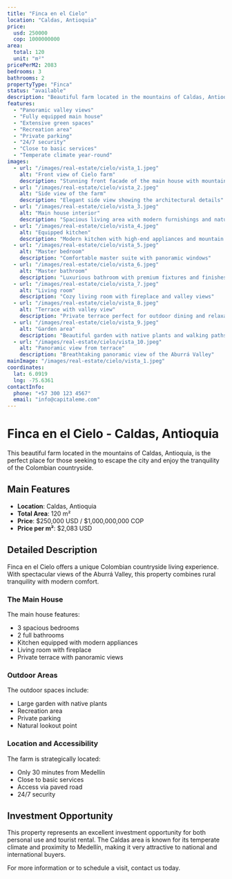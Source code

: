 ```yaml
---
title: "Finca en el Cielo"
location: "Caldas, Antioquia"
price:
  usd: 250000
  cop: 1000000000
area:
  total: 120
  unit: "m²"
pricePerM2: 2083
bedrooms: 3
bathrooms: 2
propertyType: "Finca"
status: "available"
description: "Beautiful farm located in the mountains of Caldas, Antioquia. This property offers spectacular valley views and is perfectly located to enjoy the tranquility of the Colombian countryside. The farm features extensive green spaces, a fully equipped main house, and recreation areas."
features:
  - "Panoramic valley views"
  - "Fully equipped main house"
  - "Extensive green spaces"
  - "Recreation area"
  - "Private parking"
  - "24/7 security"
  - "Close to basic services"
  - "Temperate climate year-round"
images:
  - url: "/images/real-estate/cielo/vista_1.jpeg"
    alt: "Front view of Cielo farm"
    description: "Stunning front facade of the main house with mountain backdrop"
  - url: "/images/real-estate/cielo/vista_2.jpeg"
    alt: "Side view of the farm"
    description: "Elegant side view showing the architectural details"
  - url: "/images/real-estate/cielo/vista_3.jpeg"
    alt: "Main house interior"
    description: "Spacious living area with modern furnishings and natural light"
  - url: "/images/real-estate/cielo/vista_4.jpeg"
    alt: "Equipped kitchen"
    description: "Modern kitchen with high-end appliances and mountain views"
  - url: "/images/real-estate/cielo/vista_5.jpeg"
    alt: "Master bedroom"
    description: "Comfortable master suite with panoramic windows"
  - url: "/images/real-estate/cielo/vista_6.jpeg"
    alt: "Master bathroom"
    description: "Luxurious bathroom with premium fixtures and finishes"
  - url: "/images/real-estate/cielo/vista_7.jpeg"
    alt: "Living room"
    description: "Cozy living room with fireplace and valley views"
  - url: "/images/real-estate/cielo/vista_8.jpeg"
    alt: "Terrace with valley view"
    description: "Private terrace perfect for outdoor dining and relaxation"
  - url: "/images/real-estate/cielo/vista_9.jpeg"
    alt: "Garden area"
    description: "Beautiful garden with native plants and walking paths"
  - url: "/images/real-estate/cielo/vista_10.jpeg"
    alt: "Panoramic view from terrace"
    description: "Breathtaking panoramic view of the Aburrá Valley"
mainImage: "/images/real-estate/cielo/vista_1.jpeg"
coordinates:
  lat: 6.0919
  lng: -75.6361
contactInfo:
  phone: "+57 300 123 4567"
  email: "info@capitaleme.com"
---
```


# Finca en el Cielo - Caldas, Antioquia

This beautiful farm located in the mountains of Caldas, Antioquia, is the perfect place for those seeking to escape the city and enjoy the tranquility of the Colombian countryside.

## Main Features

- **Location**: Caldas, Antioquia
- **Total Area**: 120 m²
- **Price**: $250,000 USD / $1,000,000,000 COP
- **Price per m²**: $2,083 USD

## Detailed Description

Finca en el Cielo offers a unique Colombian countryside living experience. With spectacular views of the Aburrá Valley, this property combines rural tranquility with modern comfort.

### The Main House

The main house features:
- 3 spacious bedrooms
- 2 full bathrooms
- Kitchen equipped with modern appliances
- Living room with fireplace
- Private terrace with panoramic views

### Outdoor Areas

The outdoor spaces include:
- Large garden with native plants
- Recreation area
- Private parking
- Natural lookout point

### Location and Accessibility

The farm is strategically located:
- Only 30 minutes from Medellín
- Close to basic services
- Access via paved road
- 24/7 security

## Investment Opportunity

This property represents an excellent investment opportunity for both personal use and tourist rental. The Caldas area is known for its temperate climate and proximity to Medellín, making it very attractive to national and international buyers.

For more information or to schedule a visit, contact us today. 